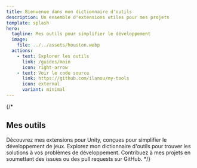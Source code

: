 ```yaml
---
title: Bienvenue dans mon dictionnaire d'outils
description: Un ensemble d'extensions utiles pour mes projets
template: splash
hero:
  tagline: Mes outils pour simplifier le développement
  image:
    file: ../../assets/houston.webp
  actions:
    - text: Explorer les outils
      link: /guides/main
      icon: right-arrow
    - text: Voir le code source
      link: https://github.com/ilanou/my-tools
      icon: external
      variant: minimal
---
```



<Analytics />

{/* 

## Mes outils

<CardGrid stagger>
	<Card title="Extensions pour Unity" icon="puzzle">
		Découvrez mes extensions pour Unity, conçues pour simplifier le développement de jeux.
	</Card>
	<Card title="Dictionnaire d'outils" icon="book">
		Explorez mon dictionnaire d'outils pour trouver les solutions à vos problèmes de développement.
	</Card>
	<Card title="Contribuer" icon="contribute">
		Contribuez à mes projets en soumettant des issues ou des pull requests sur GitHub.
	</Card>
</CardGrid>
 */}